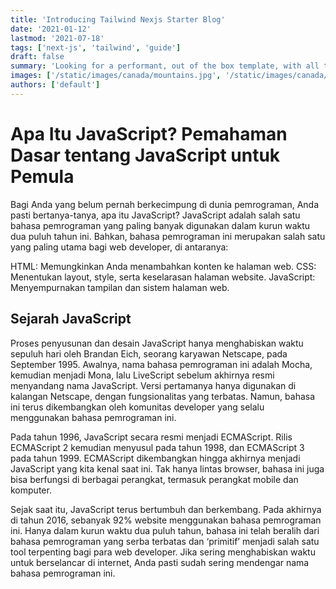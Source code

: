 ```yaml
---
title: 'Introducing Tailwind Nexjs Starter Blog'
date: '2021-01-12'
lastmod: '2021-07-18'
tags: ['next-js', 'tailwind', 'guide']
draft: false
summary: 'Looking for a performant, out of the box template, with all the best in web technology to support your blogging needs? Checkout the Tailwind Nextjs Starter Blog template.'
images: ['/static/images/canada/mountains.jpg', '/static/images/canada/toronto.jpg']
authors: ['default']
---
```


# Apa Itu JavaScript? Pemahaman Dasar tentang JavaScript untuk Pemula

Bagi Anda yang belum pernah berkecimpung di dunia pemrograman, Anda pasti bertanya-tanya, apa itu JavaScript? JavaScript adalah salah satu bahasa pemrograman yang paling banyak digunakan dalam kurun waktu dua puluh tahun ini. Bahkan, bahasa pemrograman ini merupakan salah satu yang paling utama bagi web developer, di antaranya:

HTML: Memungkinkan Anda menambahkan konten ke halaman web.
CSS: Menentukan layout, style, serta keselarasan halaman website.
JavaScript: Menyempurnakan tampilan dan sistem halaman web.

## Sejarah JavaScript

Proses penyusunan dan desain JavaScript hanya menghabiskan waktu sepuluh hari oleh Brandan Eich, seorang karyawan Netscape, pada September 1995. Awalnya, nama bahasa pemrograman ini adalah Mocha, kemudian menjadi Mona, lalu LiveScript sebelum akhirnya resmi menyandang nama JavaScript. Versi pertamanya hanya digunakan di kalangan Netscape, dengan fungsionalitas yang terbatas. Namun, bahasa ini terus dikembangkan oleh komunitas developer yang selalu menggunakan bahasa pemrograman ini.

Pada tahun 1996, JavaScript secara resmi menjadi ECMAScript. Rilis ECMAScript 2 kemudian menyusul pada tahun 1998, dan ECMAScript 3 pada tahun 1999. ECMAScript dikembangkan hingga akhirnya menjadi JavaScript yang kita kenal saat ini. Tak hanya lintas browser, bahasa ini juga bisa berfungsi di berbagai perangkat, termasuk perangkat mobile dan komputer.

Sejak saat itu, JavaScript terus bertumbuh dan berkembang. Pada akhirnya di tahun 2016, sebanyak 92% website menggunakan bahasa pemrograman ini. Hanya dalam kurun waktu dua puluh tahun, bahasa ini telah beralih dari bahasa pemrograman yang serba terbatas dan ‘primitif’ menjadi salah satu tool terpenting bagi para web developer. Jika sering menghabiskan waktu untuk berselancar di internet, Anda pasti sudah sering mendengar nama bahasa pemrograman ini.
